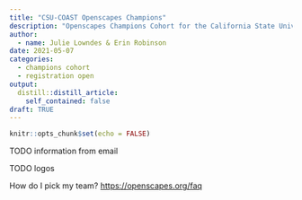 ```yaml
---
title: "CSU-COAST Openscapes Champions"
description: "Openscapes Champions Cohort for the California State University Council on Ocean Affairs, Science & Technology (CSU COAST)"
author:
  - name: Julie Lowndes & Erin Robinson
date: 2021-05-07
categories:
  - champions cohort
  - registration open
output:
  distill::distill_article:
    self_contained: false
draft: TRUE    
---
```


```r
knitr::opts_chunk$set(echo = FALSE)
```

TODO information from email

TODO logos

How do I pick my team? <https://openscapes.org/faq>

